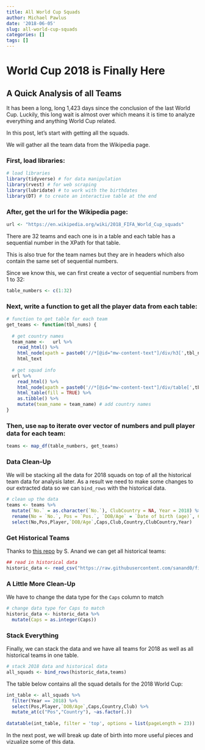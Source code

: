 ```yaml
---
title: All World Cup Squads
author: Michael Pawlus
date: '2018-06-05'
slug: all-world-cup-squads
categories: []
tags: []
---
```


# World Cup 2018 is Finally Here

## A Quick Analysis of all Teams

It has been a long, long 1,423 days since the conclusion of the last World Cup. Luckily, this long wait is almost over which means it is time to analyze everything and anything World Cup related.

In this post, let's start with getting all the squads.

We will gather all the team data from the Wikipedia page.

### First, load libraries:

```r
# load libraries  
library(tidyverse) # for data manipulation
library(rvest) # for web scraping
library(lubridate) # to work with the birthdates
library(DT) # to create an interactive table at the end
```

### After, get the url for the Wikipedia page:

```r
url <- "https://en.wikipedia.org/wiki/2018_FIFA_World_Cup_squads"
```

There are 32 teams and each one is in a table and each table has a sequential number in the XPath for that table.

This is also true for the team names but they are in headers which also contain the same set of sequential numbers.

Since we know this, we can first create a vector of sequential numbers from 1 to 32:

```r
table_numbers <- c(1:32)
```

### Next, write a function to get all the player data from each table:

```r
# function to get table for each team
get_teams <- function(tbl_nums) {
  
  # get country names
  team_name <-   url %>%
    read_html() %>%
    html_node(xpath = paste0('//*[@id="mw-content-text"]/div/h3[',tbl_nums,']')) %>%
    html_text
  
  # get squad info
  url %>%
    read_html() %>%
    html_node(xpath = paste0('//*[@id="mw-content-text"]/div/table[',tbl_nums,']')) %>%
    html_table(fill = TRUE) %>%
    as.tibble() %>%
    mutate(team_name = team_name) # add country names
}
```

### Then, use `map` to iterate over vector of numbers and pull player data for each team:

```r
teams <- map_df(table_numbers, get_teams)
```

### Data Clean-Up

We will be stacking all the data for 2018 squads on top of all the historical team data for analysis later. As a result we need to make some changes to our extracted data so we can `bind_rows` with the historical data.

```r
# clean up the data
teams <- teams %>%
  mutate(`No.` = as.character(`No.`), ClubCountry = NA, Year = 2018) %>%
  rename(No = `No.`, Pos = `Pos.`, `DOB/Age` = `Date of birth (age)`, Country = team_name) %>%
  select(No,Pos,Player,`DOB/Age`,Caps,Club,Country,ClubCountry,Year)
```

### Get Historical Teams

Thanks to [this repo](https://github.com/sanand0/fifadata) by S. Anand we can get all historical teams:

```r
## read in historical data
historic_data <- read_csv("https://raw.githubusercontent.com/sanand0/fifadata/master/squads.csv")
```

### A Little More Clean-Up

We have to change the data type for the `Caps` column to match

```r
# change data type for Caps to match
historic_data <- historic_data %>%
  mutate(Caps = as.integer(Caps))
```

### Stack Everything

Finally, we can stack the data and we have all teams for 2018 as well as all historical teams in one table.

```r
# stack 2018 data and historical data
all_squads <- bind_rows(historic_data,teams)
```

The table below contains all the squad details for the 2018 World Cup:

```r
int_table <- all_squads %>%
  filter(Year == 2018) %>%
  select(Pos,Player,`DOB/Age`,Caps,Country,Club) %>%
  mutate_at(c("Pos","Country"), ~as.factor(.))
  
datatable(int_table, filter = 'top', options = list(pageLength = 23))
```

In the next post, we will break up date of birth into more useful pieces and vizualize some of this data.